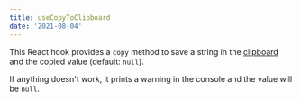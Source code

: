 ```yaml
---
title: useCopyToClipboard
date: '2021-08-04'
---
```


This React hook provides a `copy` method to save a string in the [clipboard](https://developer.mozilla.org/en-US/docs/Web/API/Navigator/clipboard) and the copied value (default: `null`).

If anything doesn't work, it prints a warning in the console and the value will be `null`.
